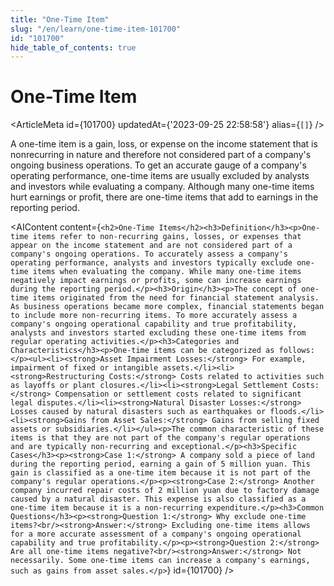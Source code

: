 ```yaml
---
title: "One-Time Item"
slug: "/en/learn/one-time-item-101700"
id: "101700"
hide_table_of_contents: true
---
```



# One-Time Item

<ArticleMeta id={101700} updatedAt={'2023-09-25 22:58:58'} alias={`[]`} />
<div className='border-solid border-b border-t-0 my-4 border-[var(--ifm-color-gray-300)]' />

A one-time item is a gain, loss, or expense on the income statement that is nonrecurring in nature and therefore not considered part of a company's ongoing business operations. To get an accurate gauge of a company's operating performance, one-time items are usually excluded by analysts and investors while evaluating a company. Although many one-time items hurt earnings or profit, there are one-time items that add to earnings in the reporting period.

<AIContent content={`<h2>One-Time Items</h2><h3>Definition</h3><p>One-time items refer to non-recurring gains, losses, or expenses that appear on the income statement and are not considered part of a company's ongoing operations. To accurately assess a company's operating performance, analysts and investors typically exclude one-time items when evaluating the company. While many one-time items negatively impact earnings or profits, some can increase earnings during the reporting period.</p><h3>Origin</h3><p>The concept of one-time items originated from the need for financial statement analysis. As business operations became more complex, financial statements began to include more non-recurring items. To more accurately assess a company's ongoing operational capability and true profitability, analysts and investors started excluding these one-time items from regular operating activities.</p><h3>Categories and Characteristics</h3><p>One-time items can be categorized as follows:</p><ul><li><strong>Asset Impairment Losses:</strong> For example, impairment of fixed or intangible assets.</li><li><strong>Restructuring Costs:</strong> Costs related to activities such as layoffs or plant closures.</li><li><strong>Legal Settlement Costs:</strong> Compensation or settlement costs related to significant legal disputes.</li><li><strong>Natural Disaster Losses:</strong> Losses caused by natural disasters such as earthquakes or floods.</li><li><strong>Gains from Asset Sales:</strong> Gains from selling fixed assets or subsidiaries.</li></ul><p>The common characteristic of these items is that they are not part of the company's regular operations and are typically non-recurring and exceptional.</p><h3>Specific Cases</h3><p><strong>Case 1:</strong> A company sold a piece of land during the reporting period, earning a gain of 5 million yuan. This gain is classified as a one-time item because it is not part of the company's regular operations.</p><p><strong>Case 2:</strong> Another company incurred repair costs of 2 million yuan due to factory damage caused by a natural disaster. This expense is also classified as a one-time item because it is a non-recurring expenditure.</p><h3>Common Questions</h3><p><strong>Question 1:</strong> Why exclude one-time items?<br/><strong>Answer:</strong> Excluding one-time items allows for a more accurate assessment of a company's ongoing operational capability and true profitability.</p><p><strong>Question 2:</strong> Are all one-time items negative?<br/><strong>Answer:</strong> Not necessarily. Some one-time items can increase a company's earnings, such as gains from asset sales.</p>`} id={101700} />
